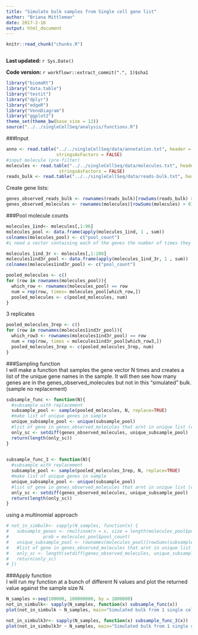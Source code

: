 ```yaml
---
title: "Simulate bulk samples from Single cell gene list"
author: "Briana Mittleman"
date: 2017-2-16
output: html_document
---
```


```r
knitr::read_chunk("chunks.R")
```

```r
```

**Last updated:** `r Sys.Date()`

**Code version:** `r workflowr::extract_commit(".", 1)$sha1`

```r
library("biomaRt")
library("data.table")
library("testit")
library("dplyr")
library("edgeR")
library("VennDiagram")
library("ggplot2")
theme_set(theme_bw(base_size = 12))
source("../../singleCellSeq/analysis/functions.R")
```

###Input 
```r
anno <- read.table("../../singleCellSeq/data/annotation.txt", header = TRUE,
                   stringsAsFactors = FALSE)
#input molecule (pre-filter)
molecules <- read.table("../../singleCellSeq/data/molecules.txt", header = TRUE,
                    stringsAsFactors = FALSE)
reads_bulk <- read.table("../../singleCellSeq/data/reads-bulk.txt", header = TRUE, stringsAsFactors = FALSE)
```
Create gene lists:  
```r
genes_observed_reads_bulk <- rownames(reads_bulk)[rowSums(reads_bulk) > 0]
genes_observed_molecules <- rownames(molecules)[rowSums(molecules) > 0]
```

###Pool molecule counts  
```r
molecules_1ind<- molecules[,1:96]
molecules_pool <- data.frame(apply(molecules_1ind, 1 , sum))
colnames(molecules_pool) <- c("pool_count")
#i need a vector containing each of the genes the number of times they appear in the sum for sampling (pooled_molecules)

molecules_1ind_3r <- molecules[,1:288]
molecules1ind3r_pool <- data.frame(apply(molecules_1ind_3r, 1 , sum))
colnames(molecules1ind3r_pool) <- c("pool_count")

```

```r


pooled_molecules <- c()
for (row in rownames(molecules_pool)){
  which_row <- rownames(molecules_pool) == row
  num = rep(row, times= molecules_pool[which_row,])
  pooled_molecules <- c(pooled_molecules, num)
}

```
3 replicates  
```r

pooled_molecules_3rep <- c()
for (row in rownames(molecules1ind3r_pool)){
  which_row3 <- rownames(molecules1ind3r_pool) == row
  num = rep(row, times = molecules1ind3r_pool[which_row3,])
  pooled_molecules_3rep <- c(pooled_molecules_3rep, num)
}

```


###Sampling function  
I will make a function that samples the gene vector N times and creates a list of the unique gene names in the sample. It will then see how many genes are in the genes_observed_molecules but not in this "simulated" bulk. (sample no replacement)
```r
subsample_func <- function(N){
  #subsample with replacement
  subsample_pool <- sample(pooled_molecules, N, replace=TRUE)
  #make list of unique genes in sample
  unique_subsample_pool <- unique(subsample_pool)
  #list of gene in genes_observed_molecules that arnt in unique list (call it only_sc)
  only_sc <- setdiff(genes_observed_molecules, unique_subsample_pool)
  return(length(only_sc))
}
  
```


```r
subsample_func_3 <- function(N){
  #subsample with replacement
  subsample_pool <- sample(pooled_molecules_3rep, N, replace=TRUE)
  #make list of unique genes in sample
  unique_subsample_pool <- unique(subsample_pool)
  #list of gene in genes_observed_molecules that arnt in unique list (call it only_sc)
  only_sc <- setdiff(genes_observed_molecules, unique_subsample_pool)
  return(length(only_sc))
}
```



using a multinomial approach  
```r
# not_in_simbulk<- sapply(N_samples, function(x) {
#   subsample_genes <- rmultinom(n = x, size = length(molecules_pool$pool_count),
#             prob = molecules_pool$pool_count)
#   unique_subsample_pool <- rownames(molecules_pool)[rowSums(subsample_genes)>0]
#   #list of gene in genes_observed_molecules that arnt in unique list (call it only_sc)
#   only_sc <- length(setdiff(genes_observed_molecules, unique_subsample_pool))
#   return(only_sc)
# })
```

###Apply function  
I will run my function at a bunch of different N values and plot the returned value against the sample size N.  

```r
N_samples <-seq(100000, 100000000, by = 1000000)
not_in_simbulk<- sapply(N_samples, function(x) subsample_func(x))
plot(not_in_simbulk ~ N_samples, main="Simulated bulk from 1 single cell individual 1 replicate", xlab="N sampling", ylab = "# genes in single cell list not in simulated bulk") 

not_in_simbulk3r<- sapply(N_samples, function(x) subsample_func_3(x))
plot(not_in_simbulk3r ~ N_samples, main="Simulated bulk from 1 single cell individual 3 replicate", xlab="N sampling", ylab = "# genes in single cell list not in simulated bulk") 
```
